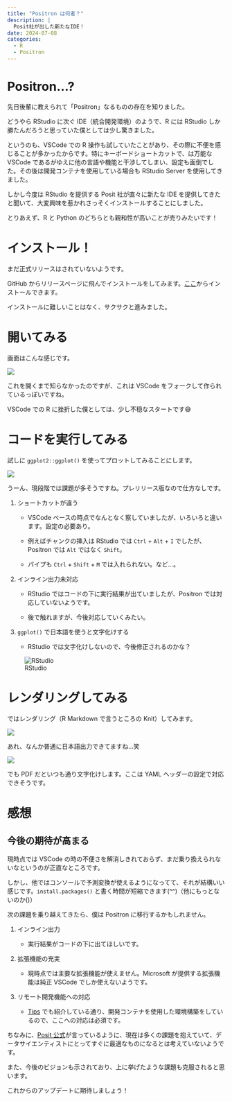 ```yaml
---
title: "Positron は何者？"
description: |
  Posit社が出した新たなIDE！
date: 2024-07-08
categories: 
  - R
  - Positron
---
```


# Positron...?

先日後輩に教えられて「Positron」なるものの存在を知りました。

どうやら RStudio に次ぐ IDE（統合開発環境）のようで、R には RStudio しか勝たんだろうと思っていた僕としては少し驚きました。

というのも、VSCode での R 操作も試していたことがあり、その際に不便を感じることが多かったからです。特にキーボードショートカットで、は万能な VSCode であるがゆえに他の言語や機能と干渉してしまい、設定も面倒でした。その後は開発コンテナを使用している場合も RStudio Server を使用してきました。

しかし今度は RStudio を提供する Posit 社が直々に新たな IDE を提供してきたと聞いて、大変興味を惹かれさっそくインストールすることにしました。

とりあえず、R と Python のどちらとも親和性が高いことが売りみたいです！

# インストール！

まだ正式リリースはされていないようです。

GitHub からリリースページに飛んでインストールをしてみます。[ここ](https://github.com/posit-dev/positron/releases)からインストールできます。

インストールに難しいことはなく、サクサクと進みました。

# 開いてみる

画面はこんな感じです。

![](image/positron-start.png)

これを開くまで知らなかったのですが、これは VSCode をフォークして作られているっぽいですね。

VSCode での R に挫折した僕としては、少し不穏なスタートです😅

# コードを実行してみる

試しに `ggplot2::ggplot()` を使ってプロットしてみることにします。

![](image/positron-run-ggplot.png)

うーん、現段階では課題が多そうですね。プレリリース版なので仕方なしです。

1. ショートカットが違う

    - VSCode ベースの時点でなんとなく察していましたが、いろいろと違います。設定の必要あり。
    
    - 例えばチャンクの挿入は RStudio では `Ctrl` + `Alt` + `I` でしたが、Positron では `Alt` ではなく `Shift`。
    
    - パイプも `Ctrl` + `Shift` + `M` では入れられない。など…。

2. インライン出力未対応

    - RStudio ではコードの下に実行結果が出ていましたが、Positron では対応していないようです。
    
    - 後で触れますが、今後対応していくみたい。
    
3. `ggplot()` で日本語を使うと文字化けする

    - RStudio では文字化けしないので、今後修正されるのかな？
    
![RStudio](image/rstudio-run-ggplot.png)

# レンダリングしてみる

ではレンダリング（R Markdown で言うところの Knit）してみます。

![](image/render-ggplot.png)

あれ、なんか普通に日本語出力できてますね…笑

![](image/render-ggplot-pdf.png)

でも PDF だといつも通り文字化けします。ここは YAML ヘッダーの設定で対応できそうです。

# 感想

## 今後の期待が高まる

現時点では VSCode の時の不便さを解消しきれておらず、まだ乗り換えられないなというのが正直なところです。

しかし、他ではコンソールで予測変換が使えるようになってて、それが結構いい感じです。`install.packages()` と書く時間が短縮できます(^^)（他にもっとないのか()）

次の課題を乗り越えてきたら、僕は Positron に移行するかもしれません。

1. インライン出力

    - 実行結果がコードの下に出てほしいです。
    
2. 拡張機能の充実

    - 現時点では主要な拡張機能が使えません。Microsoft が提供する拡張機能は純正 VSCode でしか使えないようです。
    
3. リモート開発機能への対応

    - [Tips](../../tips/240504_container/index.html) でも紹介している通り、開発コンテナを使用した環境構築をしているので、ここへの対応は必須です。
    
ちなみに、[Posit 公式](https://github.com/posit-dev/positron/wiki)が言っているように、現在は多くの課題を抱えていて、データサイエンティストにとってすぐに最適なものになるとは考えていないようです。

また、今後のビジョンも示されており、上に挙げたような課題も克服されると思います。

これからのアップデートに期待しましょう！





